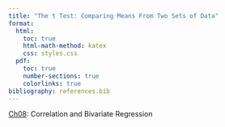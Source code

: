 ```yaml
---
title: "The t Test: Comparing Means From Two Sets of Data"
format:
  html:
    toc: true
    html-math-method: katex
    css: styles.css
  pdf:
    toc: true
    number-sections: true
    colorlinks: true
bibliography: references.bib
---
```


[Ch08](https://bit.ly/3GZDDVw): Correlation and Bivariate Regression
